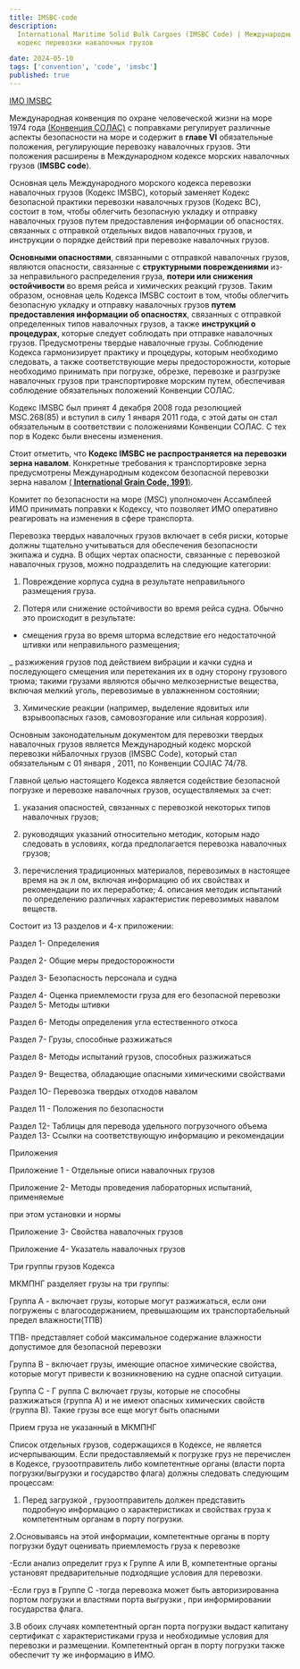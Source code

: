 ```yaml
---
title: IMSBC-code
description:
  International Maritime Solid Bulk Cargoes (IMSBC Code) | Международный морской
  кодекс перевозки навалочных грузов

date: 2024-05-10
tags: ['convention', 'code', 'imsbc']
published: true
---
```


[IMO IMSBC](https://www.imo.org/en/OurWork/Safety/Pages/CargoesInBulk-default.aspx)

Международная конвенция по охране человеческой жизни на море 1974 года
[(Конвенция СОЛАС)](/blog/solas) с поправками регулирует различные аспекты
безопасности на море и содержит в **главе VI** обязательные положения,
регулирующие перевозку навалочных грузов. Эти положения расширены в
Международном кодексе морских навалочных грузов (**IMSBC code**).

Основная цель Международного морского кодекса перевозки навалочных грузов
(Кодекс IMSBC), который заменяет Кодекс безопасной практики перевозки навалочных
грузов (Кодекс BC), состоит в том, чтобы облегчить безопасную укладку и отправку
навалочных грузов путем предоставления информации об опасностях. связанных с
отправкой отдельных видов навалочных грузов, и инструкции о порядке действий при
перевозке навалочных грузов.

**Основными опасностями**, связанными с отправкой навалочных грузов, являются
опасности, связанные с **структурными повреждениями** из-за неправильного
распределения груза, **потери или снижения остойчивости** во время рейса и
химических реакций грузов. Таким образом, основная цель Кодекса IMSBC состоит в
том, чтобы облегчить безопасную укладку и отправку навалочных грузов **путем
предоставления информации об опасностях**, связанных с отправкой определенных
типов навалочных грузов, а также **инструкций о процедурах**, которые следует
соблюдать при отправке навалочных грузов. Предусмотрены твердые навалочные
грузы. Соблюдение Кодекса гармонизирует практику и процедуры, которым необходимо
следовать, а также соответствующие меры предосторожности, которые необходимо
принимать при погрузке, обрезке, перевозке и разгрузке навалочных грузов при
транспортировке морским путем, обеспечивая соблюдение обязательных положений
Конвенции СОЛАС.

Кодекс IMSBC был принят 4 декабря 2008 года резолюцией MSC.268(85) и вступил в
силу 1 января 2011 года, с этой даты он стал обязательным в соответствии с
положениями Конвенции СОЛАС. С тех пор в Кодекс были внесены изменения.

Стоит отметить, что **Кодекс IMSBC не распространяется на перевозки зерна
навалом**. Конкретные требования к транспортировке зерна предусмотрены
Международным кодексом безопасной перевозки зерна навалом
[( **International Grain Code, 1991**)](/blog/grain-code).

Комитет по безопасности на море (MSC) уполномочен Ассамблеей ИМО принимать
поправки к Кодексу, что позволяет ИМО оперативно реагировать на изменения в
сфере транспорта.

Перевозка твердых навалочных грузов включает в себя риски, которые должны
тщательно учитываться для обеспечения безопасности экипажа и судна. В общих
чертах опасности, связанные с перевозкой навалочных грузов, можно подразделить
на следующие категории:

1. Повреждение корпуса судна в результате неправильного размещения груза.

2. Потеря или снижение остойчивости во время рейса судна. Обычно это происходит
   в результате:

- смещения груза во время шторма вследствие его недостаточной штивки или
  неправильного размещения;

\_ разжижения грузов под действием вибрации и качки судна и последующего
смещения или перетекания их в одну сторону грузового трюма; такими грузами
являются обычно мелкозернистые вещества, включая мелкий уголь, перевозимые в
увлажненном состоянии;

3. Химические реакции (например, выделение ядовитых или взрывоопасных газов,
   самовозгорание или сильная коррозия).

Основным законодательным документом для перевозки твердых навалочных грузов
является Международный кодекс морской перевозки нйБалочных грузов (IMSBC Code),
который стал обязательным с 01 января , 2011, по Конвенции COJIAC 74/78.

Главной целью настоящего Кодекса является содействие безопасной погрузке и
перевозке навалочных грузов, осуществляемых за счет:

1. указания опасностей, связанных с перевозкой некоторых типов навалочных
   грузов;

2. руководящих указаний относительно методик, которым надо следовать в условиях,
   когда предполагается перевозка навалочных грузов;

3. перечисления традиционных материалов, перевозимых в настоящее время на эк л
   ом, включая информацию об их свойствах и рекомендации по их переработке; 4.
   описания методик испытаний по определению различных характеристик перевозимых
   навалом веществ.

Состоит из 13 разделов и 4-х приложении:

Раздел 1- Определения

Раздел 2- Общие меры предосторожности

Раздел 3- Безопасность персонала и судна

Раздел 4- Оценка приемлемости груза для его безопасной перевозки Раздел 5-
Методы штивки

Раздел 6- Методы определения угла естественного откоса

Раздел 7- Грузы, способные разжижаться

Раздел 8- Методы испытаний грузов, способных разжижаться

Раздел 9- Вещества, обладающие опасными химическими свойствами

Раздел 1О- Перевозка твердых отходов навалом

Раздел 11 - Положения по безопасности

Раздел 12- Таблицы для перевода удельного погрузочного объема Раздел 13- Ссылки
на соответствующую информацию и рекомендации

Приложения

Приложение 1 - Отдельные описи навалочных грузов

Приложение 2- Методы проведения лабораторных испытаний, применяемые

при этом установки и нормы

Приложение 3- Свойства навалочных грузов

Приложение 4- Указатель навалочных грузов

Три группы грузов Кодекса

МКМПНГ разделяет грузы на три группы:

Группа А - включает грузы, которые могут разжижаться, если они погружены с
влагосодержанием, превышающим их транспортабельный предел влажности(ТПВ)

ТПВ- представляет собой максимальное содержание влажности допустимое для
безопасной перевозки

Группа В - включает грузы, имеющие опасное химические свойства, которые могут
привести к возникновению на судне опасной ситуации.

Группа С - Г руппа С включает грузы, которые не способны разжижаться (группа А)
и не имеют опасных химических свойств (группа В). Такие грузы все еще могут быть
опасными

Прием груза не указанный в МКМПНГ

Список отдельных грузов, содержащихся в Кодексе, не является исчерпывающим. Если
предоставляемый к погрузке груз не перечислен в Кодексе, грузоотправитель либо
компетентные органы (власти порта погрузки/выгрузки и государство флага) должны
следовать следующим процессам:

1. Перед загрузкой , грузоотправитель должен представить подробную информацию о
   характеристиках и свойствах груза к компетентным органам в порту погрузки.

2.Основываясь на этой информации, компетентные органы в порту погрузки будут
оценивать приемлемость груза к перевозке

-Если анализ определит груз к Группе А или В, компетентные органы установят
предварительные подходящие условия для перевозки.

-Если груз в Группе С -тогда перевозка может быть авторизированна портом
погрузки и властями порта выгрузки , при информировании государства флага.

3.В обоих случаях компетентный орган порта погрузки выдаст капитану сертификат с
характеристиками груза и необходимые условия для перевозки и размещении.
Компетентный орган в порту погрузки также обеспечит ту же информацию в ИМО.
